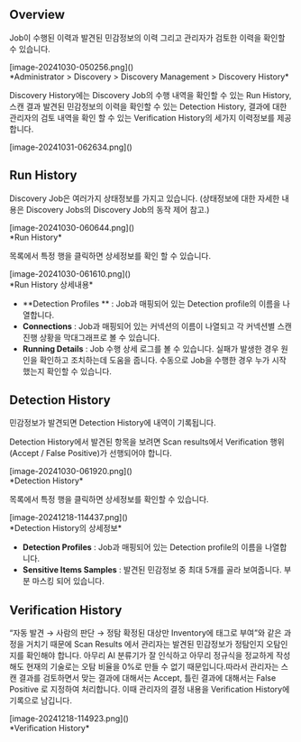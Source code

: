 
## Overview
Job이 수행된 이력과 발견된 민감정보의 이력 그리고 관리자가 검토한 이력을 확인할 수 있습니다.

<p align="center">
<div>[image-20241030-050256.png]()</div>
*Administrator &gt; Discovery &gt; Discovery Management &gt; Discovery History*
</p>

Discovery History에는 Discovery Job의 수행 내역을 확인할 수 있는 Run History, 스캔 결과 발견된 민감정보의 이력을 확인할 수 있는 Detection History, 결과에 대한 관리자의 검토 내역을 확인 할 수 있는 Verification History의 세가지 이력정보를 제공합니다.

<p align="center">
<div>[image-20241031-062634.png]()</div>
</p>

## Run History
Discovery Job은 여러가지 상태정보를 가지고 있습니다.  (상태정보에 대한 자세한 내용은 Discovery Jobs의 Discovery Job의 동작 제어 참고.)

<p align="center">
<div>[image-20241030-060644.png]()</div>
*Run History*
</p>

목록에서 특정 행을 클릭하면 상세정보를 확인 할 수 있습니다.

<p align="center">
<div>[image-20241030-061610.png]()</div>
*Run History 상세내용*
</p>

* **Detection Profiles ** : Job과 매핑되어 있는 Detection profile의 이름을 나열합니다.
* **Connections**  : Job과 매핑되어 있는 커넥션의 이름이 나열되고 각 커넥션별 스캔 진행 상황을 막대그래프로 볼 수 있습니다.
* **Running Details**  : Job 수행 상세 로그를 볼 수 있습니다. 실패가 발생한 경우 원인을 확인하고 조치하는데 도움을 줍니다. 수동으로 Job을 수행한 경우 누가 시작했는지 확인할 수 있습니다.

## Detection History
민감정보가 발견되면 Detection History에 내역이 기록됩니다.

<Callout type="info">
Detection History에서 발견된 항목을 보려면 Scan results에서 Verification 행위 (Accept / False Positive)가 선행되어야 합니다. 
</Callout>

<p align="center">
<div>[image-20241030-061920.png]()</div>
*Detection History*
</p>

목록에서 특정 행을 클릭하면 상세정보를 확인할 수 있습니다.

<p align="center">
<div>[image-20241218-114437.png]()</div>
*Detection History의 상세정보*
</p>

* **Detection Profiles**  : Job과 매핑되어 있는 Detection profile의 이름을 나열합니다.
* **Sensitive Items Samples**  : 발견된 민감정보 중 최대 5개를 골라 보여줍니다. 부분 마스킹 되어 있습니다.

## Verification History
“자동 발견 → 사람의 판단 → 정탐 확정된 대상만 Inventory에 태그로 부여”와 같은 과정을 거치기 때문에 Scan Results 에서 관리자는 발견된 민감정보가 정탐인지 오탐인지를 확인해야 합니다. 아무리 AI 분류기가 잘 인식하고 아무리 정규식을 정교하게 작성해도 현재의 기술로는 오탐 비율을 0%로 만들 수 없기 때문입니다.따라서 관리자는 스캔 결과를 검토하면서 맞는 결과에 대해서는 Accept, 틀린 결과에 대해서는 False Positive 로 지정하여  처리합니다. 이때 관리자의 결정 내용을 Verification History에 기록으로 남깁니다.

<p align="center">
<div>[image-20241218-114923.png]()</div>
*Verification History*
</p>

